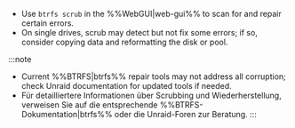 - Use `btrfs scrub` in the %%WebGUI|web-gui%% to scan for and repair certain errors.
- On single drives, scrub may detect but not fix some errors; if so, consider copying data and reformatting the disk or pool.

:::note

- Current %%BTRFS|btrfs%% repair tools may not address all corruption; check Unraid documentation for updated tools if needed.
- Für detailliertere Informationen über Scrubbing und Wiederherstellung, verweisen Sie auf die entsprechende %%BTRFS-Dokumentation|btrfs%% oder die Unraid-Foren zur Beratung.
  :::
